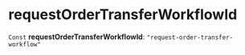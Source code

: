 
# requestOrderTransferWorkflowId

 `Const` **requestOrderTransferWorkflowId**: `"request-order-transfer-workflow"`
